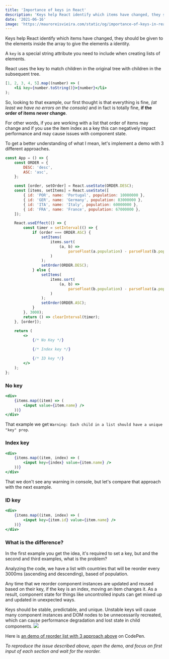 ```yaml
---
title: 'Importance of keys in React'
description: 'Keys help React identify which items have changed, they should be given to the elements inside the array to give the elements a identity'
date: '2021-06-16'
image: 'https://mauroreisvieira.com/static/og/importance-of-keys-in-react.png'
---
```


Keys help React identify which items have changed, they should be given to the elements inside the array to give the elements a identity.

A `key` is a special string attribute you need to include when creating lists of elements.

React uses the key to match children in the original tree with children in the subsequent tree.

```jsx
[1, 2, 3, 4, 5].map((number) => (
    <li key={number.toString()}>{number}</li>
);
```

So, looking to that example, our first thought is that everything is fine, _(at least we have no errors on the console)_ and in fact is totally fine, **if the order of items never change**.

For other words, if you are working with a list that order of items may change and if you use the item index as a key this can negatively impact performance and may cause issues with component state.

To get a better understanding of what I mean, let's implement a demo with 3 different approaches.

```jsx
const App = () => {
    const ORDER = {
        DESC: 'desc',
        ASC: 'asc',
    };

    const [order, setOrder] = React.useState(ORDER.DESC);
    const [items, setItems] = React.useState([
        { id: 'POR', name: 'Portugal', population: 10000000 },
        { id: 'GER', name: 'Germany', population: 83000000 },
        { id: 'ITA', name: 'Italy', population: 60000000 },
        { id: 'FRA', name: 'France', population: 67000000 },
    ]);

    React.useEffect(() => {
        const timer = setInterval(() => {
            if (order === ORDER.ASC) {
                setItems(
                    items.sort(
                        (a, b) =>
                            parseFloat(a.population) - parseFloat(b.population)
                    )
                );
                setOrder(ORDER.DESC);
            } else {
                setItems(
                    items.sort(
                        (a, b) =>
                            parseFloat(b.population) - parseFloat(a.population)
                    )
                );
                setOrder(ORDER.ASC);
            }
        }, 3000);
        return () => clearInterval(timer);
    }, [order]);

    return (
        <>
            {/* No Key */}

            {/* Index key */}

            {/* ID key */}
        </>
    );
};
```

### No key

```jsx
<div>
    {items.map((item) => (
        <input value={item.name} />
    ))}
</div>
```

That example we get `Warning: Each child in a list should have a unique "key" prop`.

### Index key

```jsx
<div>
    {items.map((item, index) => (
        <input key={index} value={item.name} />
    ))}
</div>
```

That we don't see any warning in console, but let's compare that approach with the next example.

### ID key

```jsx
<div>
    {items.map((item, index) => (
        <input key={item.id} value={item.name} />
    ))}
</div>
```

### What is the difference?

In the first example you get the idea, it's required to set a key, but and the second and third examples, what is the problem?

Analyzing the code, we have a list with countries that will be reorder every 3000ms (ascending and descending), based of population.

Any time that we reorder component instances are updated and reused based on their key, if the key is an index, moving an item changes it.
As a result, component state for things like uncontrolled inputs can get mixed up and updated in unexpected ways.

<Alert skin="warning">
    Keys should be stable, predictable, and unique.
    Unstable keys will cause many component instances and DOM nodes to be unnecessarily recreated, which can cause performance degradation and lost state in child components.
</Alert>

<img src="/blog/importance-of-keys-in-react.gif" />

Here is [an demo of reorder list with 3 approach above](https://codepen.io/mauroreisvieira/pen/LYWqjNx) on CodePen.

_To reproduce the issue described above, open the demo, and focus on first input of each section and wait for the reorder._
